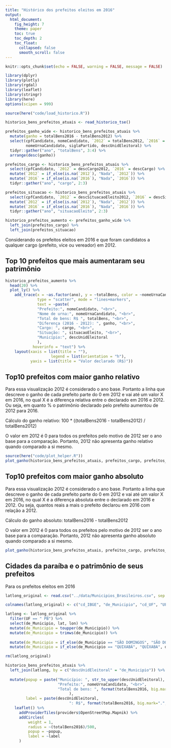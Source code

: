 ```yaml
---
title: "Histórico dos prefeitos eleitos em 2016"
output: 
  html_document:
    fig_height: 7
    theme: paper
    toc: true
    toc_depth: 2
    toc_float:
      collapsed: false
      smooth_scroll: false
---
```


```r
knitr::opts_chunk$set(echo = FALSE, warning = FALSE, message = FALSE)
```

```r
library(dplyr)
library(plotly)
library(rgdal)
library(leaflet)
library(stringr)
library(here)
options(scipen = 999)
```

```r
source(here("code/load_historico.R"))

historico_bens_prefeitos_atuais <- read_historico_tse()
```

```r
prefeitos_ganho_wide <- historico_bens_prefeitos_atuais %>% 
  mutate(ganho = totalBens2016 - totalBens2012) %>% 
  select(cpfCandidato, nomeCandidato, `2012` = totalBens2012, `2016` = totalBens2016, ganho, 
         nomeUrnaCandidato, siglaPartido, descUnidEleitoral) %>% 
  tidyr::gather("ano", "totalBens", 3:4) %>%
  arrange(desc(ganho))

prefeitos_cargo <- historico_bens_prefeitos_atuais %>% 
  select(cpfCandidato, `2012` = descCargo2012, `2016` = descCargo) %>% 
  mutate(`2012` = if_else(is.na(`2012`), "Nada", `2012`)) %>% 
  mutate(`2016` = if_else(is.na(`2016`), "Nada", `2016`)) %>% 
  tidyr::gather("ano", "cargo", 2:3)

prefeitos_situacao <- historico_bens_prefeitos_atuais %>% 
  select(cpfCandidato, `2012` = descSituacaoEleito2012, `2016` = descSituacaoEleito) %>% 
  mutate(`2012` = if_else(is.na(`2012`), "Nada", `2012`)) %>% 
  mutate(`2016` = if_else(is.na(`2016`), "Nada", `2016`)) %>% 
  tidyr::gather("ano", "situacaoEleito", 2:3)

historico_prefeitos_aumento <- prefeitos_ganho_wide %>% 
  left_join(prefeitos_cargo) %>% 
  left_join(prefeitos_situacao)
```
Considerando os prefeitos eleitos em 2016 e que foram candidatos a qualquer cargo (prefeito, vice ou vereador) em 2012.

## Top 10 prefeitos que mais aumentaram seu patrimônio
```r
historico_prefeitos_aumento %>% 
  head(20) %>% 
  plot_ly() %>%
    add_trace(x = ~as.factor(ano), y = ~totalBens, color = ~nomeUrnaCandidato,
              type = "scatter", mode = "lines+markers",
              text = ~paste(
              "Prefeito:", nomeCandidato, "<br>",
              "Nome de urna:", nomeUrnaCandidato, "<br>",
              "Total de bens: R$ ", totalBens, "<br>",
              "Diferença (2016 - 2012): ", ganho, "<br>",
              "Cargo: ", cargo, "<br>",
              "Situação: ", situacaoEleito, "<br>",
              "Município:", descUnidEleitoral
              ),
            hoverinfo = "text") %>%
    layout(xaxis = list(title = ""),
                    legend = list(orientation = "h"),
           yaxis = list(title = "Valor declarado (R$)"))
```

## Top10 prefeitos com maior ganho relativo

Para essa visualização 2012 é considerado o ano base. Portanto a linha que descreve o ganho de cada prefeito parte do 0 em 2012 e vai até um valor X em 2016, no qual X é a diferença relativa entre o declarado em 2016 e 2012. Ou seja, em quanto % o patrimônio declarado pelo prefeito aumentou de 2012 para 2016.

Cálculo do ganho relativo: 100 * ((totalBens2016 - totalBens2012) / totalBens2012)

O valor em 2012 é 0 para todos os prefeitos pelo motivo de 2012 ser o ano base para a comparação. Portanto, 2012 não apresenta ganho relativo quando comparado a si mesmo.
```r
source(here("code/plot_helper.R"))
plot_ganho(historico_bens_prefeitos_atuais, prefeitos_cargo, prefeitos_situacao, tipoGanho = "relativo")
```

## Top10 prefeitos com maior ganho absoluto

Para essa visualização 2012 é considerado o ano base. Portanto a linha que descreve o ganho de cada prefeito parte do 0 em 2012 e vai até um valor X em 2016, no qual X é a diferença absoluta entre o declarado em 2016 e 2012. Ou seja, quantos reais a mais o prefeito declarou em 2016 com relação a 2012. 

Cálculo do ganho absoluto: totalBens2016 - totalBens2012

O valor em 2012 é 0 para todos os prefeitos pelo motivo de 2012 ser o ano base para a comparação. Portanto, 2012 não apresenta ganho absoluto quando comparado a si mesmo.
```r
plot_ganho(historico_bens_prefeitos_atuais, prefeitos_cargo, prefeitos_situacao, tipoGanho = "absoluto")
```

## Cidades da paraíba e o patrimônio de seus prefeitos

Para os prefeitos eleitos em 2016
```r
latlong_original <- read.csv("../data/Municipios_Brasileiros.csv", sep = ";")

colnames(latlong_original) <- c("cd_IBGE", "de_Municipio", "cd_UF", "UF", "de_UF", "lat", "lon")

latlong <- latlong_original %>% 
  filter(UF == " PB") %>% 
  select(de_Municipio, lat, lon) %>% 
  mutate(de_Municipio = toupper(de_Municipio)) %>% 
  mutate(de_Municipio = trimws(de_Municipio)) %>% 
  
  mutate(de_Municipio = if_else(de_Municipio == "SÃO DOMINGOS", "SÃO DOMINGOS DE POMBAL", de_Municipio)) %>% 
  mutate(de_Municipio = if_else(de_Municipio == "QUIXABÁ", "QUIXABA", de_Municipio))

rm(latlong_original)
```

```r
historico_bens_prefeitos_atuais %>% 
  left_join(latlong, by = c("descUnidEleitoral" = "de_Municipio")) %>%
  
  mutate(popup = paste("Município: ", str_to_upper(descUnidEleitoral), "<br>",
                       "Prefeito:", nomeUrnaCandidato, "<br>",
                       "Total de bens: ", format(totalBens2016, big.mark=".", decimal.mark = ",", nsmall = 2, scientific = FALSE), "</br>"
                            ),
         label = paste(descUnidEleitoral,
                            ": R$", format(totalBens2016, big.mark=".", decimal.mark = ",", nsmall = 2, scientific = FALSE))) %>% 
    leaflet() %>% 
      addProviderTiles(providers$OpenStreetMap.Mapnik) %>%
      addCircles(
          weight = 1, 
          radius = ~(totalBens2016)/500,
          popup = ~popup,
          label = ~label
      )

```



